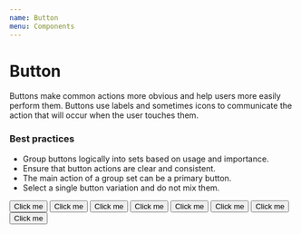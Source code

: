 ```yaml
---
name: Button
menu: Components
---
```



# Button

Buttons make common actions more obvious and help users more easily perform them. Buttons use labels and sometimes icons to communicate the action that will occur when the user touches them.

### Best practices

- Group buttons logically into sets based on usage and importance.
- Ensure that button actions are clear and consistent.
- The main action of a group set can be a primary button.
- Select a single button variation and do not mix them.

<Button theme="primary">Click me</Button>
<Button theme="yellow">Click me</Button>
<Button theme="danger">Click me</Button>
<Button theme="warning">Click me</Button>
<Button theme="success">Click me</Button>
<Button theme="info">Click me</Button>
<Button theme="dark">Click me</Button>
<Button theme="light">Click me</Button>

